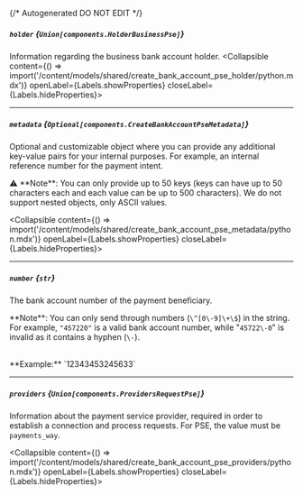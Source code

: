 {/* Autogenerated DO NOT EDIT  */}

##### `holder` *{`Union[components.HolderBusinessPse]`}*
Information regarding the business bank account holder.
<Collapsible content={() => import('/content/models/shared/create_bank_account_pse_holder/python.mdx')} openLabel={Labels.showProperties} closeLabel={Labels.hideProperties}>
</Collapsible>

---
##### `metadata` *{`Optional[components.CreateBankAccountPseMetadata]`}*
Optional and customizable object where you can provide any additional key\-value pairs for your internal purposes. For example, an internal reference number for the payment intent.


⚠️ \*\*Note\*\*: You can only provide up to 50 keys (keys can have up to 50 characters each and each value can be up to 500 characters). We do not support nested objects, only ASCII values.

<Collapsible content={() => import('/content/models/shared/create_bank_account_pse_metadata/python.mdx')} openLabel={Labels.showProperties} closeLabel={Labels.hideProperties}>
</Collapsible>

---
##### `number` *{`str`}*
The bank account number of the payment beneficiary.

 \*\*Note\*\*: You can only send through numbers (`\^[0\-9]\+\$`) in the string. For example, `"457220"` is a valid bank account number, while "`45722\-0`" is invalid as it contains a hyphen (`\-`).

<br/>
**Example:** `12343453245633`

---
##### `providers` *{`Union[components.ProvidersRequestPse]`}*
Information about the payment service provider, required in order to establish a connection and process requests. For PSE, the value must be `payments_way`.

<Collapsible content={() => import('/content/models/shared/create_bank_account_pse_providers/python.mdx')} openLabel={Labels.showProperties} closeLabel={Labels.hideProperties}>
</Collapsible>


